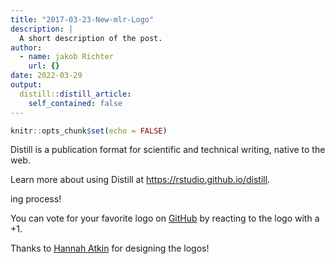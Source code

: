 ```yaml
---
title: "2017-03-23-New-mlr-Logo"
description: |
  A short description of the post.
author:
  - name: jakob Richter
    url: {}
date: 2022-03-29
output:
  distill::distill_article:
    self_contained: false
---
```



```r
knitr::opts_chunk$set(echo = FALSE)
```

Distill is a publication format for scientific and technical writing, native to the web.

Learn more about using Distill at <https://rstudio.github.io/distill>.


ing process!

You can vote for your favorite logo on [GitHub](https://github.com/mlr-org/mlr/issues/1684) by reacting to the logo with a +1.

Thanks to [Hannah Atkin](https://dribbble.com/hratkin) for designing the logos!

